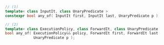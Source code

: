 ```cpp
// (1)
template< class InputIt, class UnaryPredicate >
constexpr bool any_of( InputIt first, InputIt last, UnaryPredicate p );

// (2)
template< class ExecutionPolicy, class ForwardIt, class UnaryPredicate >
bool any_of( ExecutionPolicy&& policy, ForwardIt first, ForwardIt last,
             UnaryPredicate p );
```
